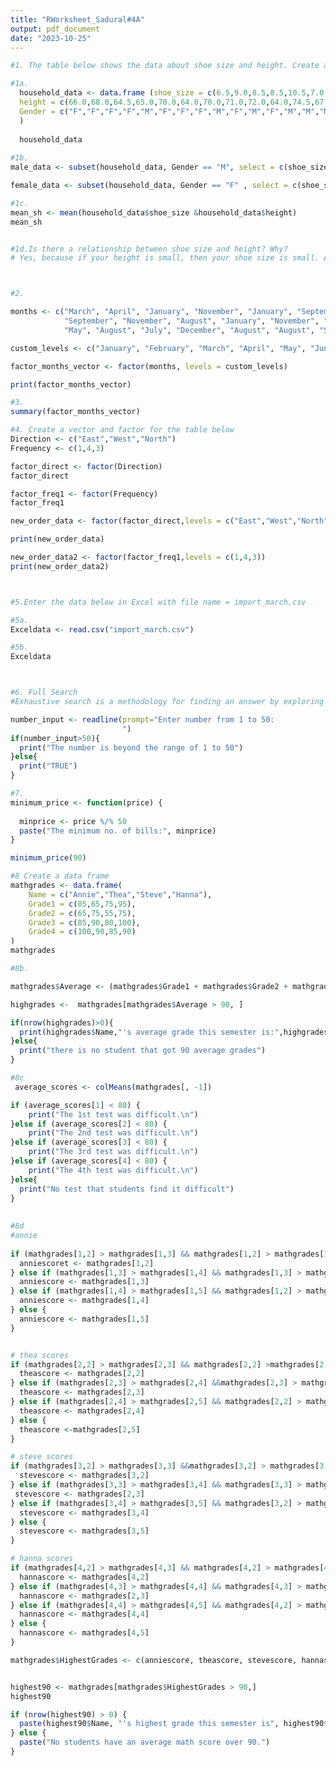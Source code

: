 ```yaml
---
title: "RWorksheet_Sadural#4A"
output: pdf_document
date: "2023-10-25"
---
```



```r



#1. The table below shows the data about shoe size and height. Create a data frame.

#1a. 
  household_data <- data.frame (shoe_size = c(6.5,9.0,8.5,8.5,10.5,7.0,9.5,9.0,13.0,7.5,10.5,8.5,12.0,10.5,13.0,11.5,8.5,5.0,10.0,6.5,7.5,8.5,10.5,8.5,10.5,11.0,9.0,13.0),
  height = c(66.0,68.0,64.5,65.0,70.0,64.0,70.0,71.0,72.0,64.0,74.5,67.0,71.0,71.0,77.0,72.0,59.0,62.0,72.0,66.0,62.0,67.0,73.0,69.0,72.0,70.0,69.0,70.0),
  Gender = c("F","F","F","F","M","F","F","F","M","F","M","F","M","M","M","M","F","F","M","F","F","M","M","F","M","M","M","M")
  )
  
  household_data
  
#1b.
male_data <- subset(household_data, Gender == "M", select = c(shoe_size , height))

female_data <- subset(household_data, Gender == "F" , select = c(shoe_size , height))

#1c.
mean_sh <- mean(household_data$shoe_size &household_data$height)
mean_sh


#1d.Is there a relationship between shoe size and height? Why?
# Yes, because if your height is small, then your shoe size is small. And if your height is big then your shoe size is big too



#2.

months <- c("March", "April", "January", "November", "January", "September", "October",
            "September", "November", "August", "January", "November", "November", "February",
            "May", "August", "July", "December", "August", "August", "September", "November", "February", "April")

custom_levels <- c("January", "February", "March", "April", "May", "June", "July", "August", "September", "October", "November", "December")

factor_months_vector <- factor(months, levels = custom_levels)

print(factor_months_vector)

#3.
summary(factor_months_vector)

#4. Create a vector and factor for the table below
Direction <- c("East","West","North")
Frequency <- c(1,4,3)

factor_direct <- factor(Direction)
factor_direct

factor_freq1 <- factor(Frequency)
factor_freq1

new_order_data <- factor(factor_direct,levels = c("East","West","North"))

print(new_order_data)

new_order_data2 <- factor(factor_freq1,levels = c(1,4,3))
print(new_order_data2)



#5.Enter the data below in Excel with file name = import_march.csv

#5a.    
Exceldata <- read.csv("import_march.csv")

#5b.
Exceldata



#6. Full Search 
#Exhaustive search is a methodology for finding an answer by exploring all possible cases.When trying to find a desired number in a set of given numbers, the method of finding the corresponding number by checking all elements in the set one by one can be called an exhaustive search. Implement an exhaustive search function that meets the input/output conditions below.

number_input <- readline(prompt="Enter number from 1 to 50:
                         ")
if(number_input>50){
  print("The number is beyond the range of 1 to 50")
}else{
  print("TRUE")
}

#7.
minimum_price <- function(price) {
  
  minprice <- price %/% 50
  paste("The minimum no. of bills:", minprice)
}

minimum_price(90)

#8 Create a data frame
mathgrades <- data.frame(
    Name = c("Annie","Thea","Steve","Hanna"),
    Grade1 = c(85,65,75,95),
    Grade2 = c(65,75,55,75),
    Grade3 = c(85,90,80,100),
    Grade4 = c(100,90,85,90)
)
mathgrades

#8b.

mathgrades$Average <- (mathgrades$Grade1 + mathgrades$Grade2 + mathgrades$Grade3 + mathgrades$Grade4) / 4

highgrades <-  mathgrades[mathgrades$Average > 90, ]

if(nrow(highgrades)>0){
  print(highgrades$Name,"'s average grade this semester is:",highgrades)
}else{
  print("there is no student that got 90 average grades")
}

#8c
 average_scores <- colMeans(mathgrades[, -1]) 

if (average_scores[1] < 80) {
    print("The 1st test was difficult.\n")
}else if (average_scores[2] < 80) {
    print("The 2nd test was difficult.\n")
}else if (average_scores[3] < 80) {
    print("The 3rd test was difficult.\n")
}else if (average_scores[4] < 80) {
    print("The 4th test was difficult.\n")
}else{
  print("No test that students find it difficult")
}
 
 
#8d
#annie
 
if (mathgrades[1,2] > mathgrades[1,3] && mathgrades[1,2] > mathgrades[1,4] && mathgrades[1,2] > mathgrades[1,5]) {
  anniescoret <- mathgrades[1,2]
} else if (mathgrades[1,3] > mathgrades[1,4] && mathgrades[1,3] > mathgrades[1,5]) {
  anniescore <- mathgrades[1,3]
} else if (mathgrades[1,4] > mathgrades[1,5] && mathgrades[1,2] > mathgrades[1,5]) {
  anniescore <- mathgrades[1,4]
} else {
  anniescore <- mathgrades[1,5]
}


# thea scores
if (mathgrades[2,2] > mathgrades[2,3] && mathgrades[2,2] >mathgrades[2,4] && mathgrades[2,2] > mathgrades[2,5]) {
  theascore <- mathgrades[2,2]
} else if (mathgrades[2,3] > mathgrades[2,4] &&mathgrades[2,3] > mathgrades[2,5]) {
  theascore <- mathgrades[2,3]
} else if (mathgrades[2,4] > mathgrades[2,5] && mathgrades[2,2] > mathgrades[2,5]) {
  theascore <- mathgrades[2,4]
} else {
  theascore <-mathgrades[2,5]
}

# steve scores
if (mathgrades[3,2] > mathgrades[3,3] &&mathgrades[3,2] > mathgrades[3,4] && mathgrades[3,2] >mathgrades[3,5]) {
  stevescore <- mathgrades[3,2]
} else if (mathgrades[3,3] > mathgrades[3,4] && mathgrades[3,3] > mathgrades[3,5]) {
 stevescore <- mathgrades[2,3]
} else if (mathgrades[3,4] > mathgrades[3,5] && mathgrades[3,2] > mathgrades[3,5]) {
  stevescore <- mathgrades[3,4]
} else {
  stevescore <- mathgrades[3,5]
}

# hanna scores
if (mathgrades[4,2] > mathgrades[4,3] && mathgrades[4,2] > mathgrades[4,4] && mathgrades[4,2] > mathgrades[4,5]) {
  hannascore <- mathgrades[4,2]
} else if (mathgrades[4,3] > mathgrades[4,4] && mathgrades[4,3] > mathgrades[4,5]) {
  hannascore <- mathgrades[2,3]
} else if (mathgrades[4,4] > mathgrades[4,5] && mathgrades[4,2] > mathgrades[4,5]) {
  hannascore <- mathgrades[4,4]
} else {
  hannascore <- mathgrades[4,5]
}

mathgrades$HighestGrades <- c(anniescore, theascore, stevescore, hannascore)


highest90 <- mathgrades[mathgrades$HighestGrades > 90,]
highest90

if (nrow(highest90) > 0) {
  paste(highest90$Name, "'s highest grade this semester is", highest90$HighestGrade)
} else {
  paste("No students have an average math score over 90.")
}



```
